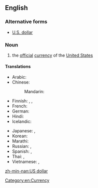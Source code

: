 ==English==

===Alternative forms===
* [[U.S. dollar]]

===Noun===
{{en-noun|sg=[[US]] [[dollar]]}}
{{wikipedia|United States dollar}}

# the [[official]] [[currency]] of the [[United States]]

====Translations====
{{trans-top|official currency of the United States}}
* Arabic: {{t|ar|دولار أمريكي|m|tr=dulaar 'amriikiy}}
* Chinese:
*: Mandarin: {{t-|cmn|美元|tr=Měiyuán|sc=Hani}}
* Finnish: {{t-|fi|Yhdysvaltain dollari}},  {{t+|fi|dollari}},  {{t|fi|US-dollari}}
* French: {{t|fr|dollar américain|m}}
* German: {{t+|de|US-Dollar|m}}
* Hindi: {{t|hi|अमेरिकी डॉलर|m|tr=amērikī ḍolar|sc=Deva}}
* Icelandic: {{t|is|bandaríkjadalur}}
{{trans-mid}}
* Japanese: {{t|ja|アメリカ・ドル|tr=Amerika-doru}},  {{t|ja|米ドル|tr=Bei-doru}}
* Korean: {{t|ko|미국 달러|tr=Miguk dalleo|sc=Kore}}
* Marathi: {{t|mr|अमेरिकन डॉलर|m|tr=amerikana ḍǒlara|sc=Deva}}
* Russian: {{t|ru|американский доллар|m|tr=amerikánskij dóllar}}, {{t|ru|доллар США|m|tr=dóllar sɛ-šɛ-á}}
* Spanish: {{t|es|dólar de EE.UU.|m}},  {{t|es|dólar americano|m}}
* Thai: {{t|th|ดอลลาร์สหรัฐ|tr=donlâat ràt|sc=Thai}}, {{t|th|ดอลลาร์อเมริกัน|tr=donlâa amayrígan|sc=Thai}}
* Vietnamese: {{t|vi|đô-la Mỹ|xs=Vietnamese}},  {{t|vi|đồng Mỹ|xs=Vietnamese}}
{{trans-bottom}}

[[Category:en:Currency]]

[[zh-min-nan:US dollar]]